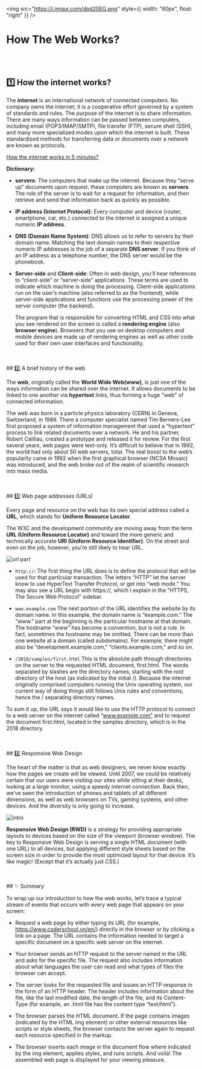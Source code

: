 <img
  src="https://i.imgur.com/dpd20EG.png"
  style={{ width: "60px", float: "right" }}
/>

# How The Web Works?

<br />
<br />

## 1️⃣ How the internet works?

The **internet** is an international network of connected computers. No company owns the internet; it is a cooperative effort governed by a system of standards and rules. The purpose of the internet is to share information. There are many ways information can be passed between computers, including email (POP3/IMAP/SMTP), file transfer (FTP), secure shell (SSH), and many more specialized modes upon which the internet is built. These standardized methods for transferring data or documents over a network are known as protocols.

[How the internet works in 5 minutes?](https://www.youtube.com/watch?v=7_LPdttKXPc)

**Dictionary:**

- **servers**:
  The computers that make up the internet. Because they “serve up” documents upon request, these computers are known as **servers**. The role of the server is to wait for a request for information, and then retrieve and send that information back as quickly as possible.

- **IP address (Internet Protocol)**:
  Every computer and device (router, smartphone, car, etc.) connected to the internet is assigned a unique numeric **IP address**.

- **DNS (Domain Name System)**:
  DNS allows us to refer to servers by their domain name. Matching the text domain names to their respective numeric IP addresses is the job of a separate **DNS server**. If you think of an IP address as a telephone number, the DNS server would be the phonebook.

- **Server-side** and **Client-side**:
  Often in web design, you’ll hear references to “client-side” or “server-side” applications. These terms are used to indicate which machine is doing the processing. Client-side applications run on the user’s machine (also referred to as the frontend), while server-side applications and functions use the processing power of the server computer (the backend).

  The program that is responsible for converting HTML and CSS into what you see rendered on the screen is called a **rendering engine** (also **browser engine**). Browsers that you use on desktop computers and mobile devices are made up of rendering engines as well as other code used for their own user interfaces and functionality.

<br />
<br />
## 2️⃣ A brief history of the web

The **web**, originally called the **World Wide Web(www)**, is just one of the ways information can be shared over the internet. It allows documents to be linked to one another via **hypertext** links, thus forming a huge "web" of connected information.

The web was born in a particle physics laboratory (CERN) in Geneva, Switzerland, in 1989. There a computer specialist named Tim Berners-Lee first proposed a system of information management that used a “hypertext” process to link related documents over a network. He and his partner, Robert Cailliau, created a prototype and released it for review. For the first several years, web pages were text-only. It’s difficult to believe that in 1992, the world had only about 50 web servers, total. The real boost to the web’s popularity came in 1992 when the first graphical browser (NCSA Mosaic) was introduced, and the web broke out of the realm of scientific research into mass media.

<br />
<br />
## 3️⃣ Web page addresses (URLs)

Every page and resource on the web has its own special address called a **URL**, which stands for **Uniform Resource Locator**.

The W3C and the development community are moving away from the term **URL (Uniform Resource Locator)** and toward the more generic and technically accurate **URI (Uniform Resource Identifier)**. On the street and even on the job, however, you’re still likely to hear URL.

![url part](../../assets/wv/m11/url_parts.png)

- `http://`:
  The first thing the URL does is to define the protocol that will be used for that particular transaction. The letters “HTTP” let the server know to use HyperText Transfer Protocol, or get into “web mode.” You may also see a URL begin with https://, which I explain in the “HTTPS, The Secure Web Protocol” sidebar.

- `www.example.com`
  The next portion of the URL identifies the website by its domain name. In this example, the domain name is “example.com.” The “www.” part at the beginning is the particular hostname at that domain. The hostname “www” has become a convention, but is not a rule. In fact, sometimes the hostname may be omitted. There can be more than one website at a domain (called subdomains). For example, there might also be “development.example.com,” “clients.example.com,” and so on.

- `/2018/samples/first.html`
  This is the absolute path through directories on the server to the requested HTML document, first.html. The words separated by slashes are the directory names, starting with the root directory of the host (as indicated by the initial /). Because the internet originally comprised computers running the Unix operating system, our current way of doing things still follows Unix rules and conventions, hence the / separating directory names.

To sum it up, the URL says it would like to use the HTTP protocol to connect to a web server on the internet called “www.example.com” and to request the document first.html, located in the samples directory, which is in the 2018 directory.

<br />
<br />
## 4️⃣ Responsive Web Design

The heart of the matter is that as web designers, we never know exactly how the pages we create will be viewed. Until 2007, we could be relatively certain that our users were visiting our sites while sitting at their desks, looking at a large monitor, using a speedy internet connection. Back then, we’ve seen the introduction of phones and tablets of all different dimensions, as well as web browsers on TVs, gaming systems, and other devices. And the diversity is only going to increase.

![intro](../../assets/wv/m11/intro_web_00.png)

**Responsive Web Design (RWD)** is a strategy for providing appropriate layouts to devices based on the size of the viewport (browser window). The key to Responsive Web Design is serving a single HTML document (with one URL) to all devices, but applying different style sheets based on the screen size in order to provide the most optimized layout for that device. It’s like magic! (Except that it’s actually just CSS.)

<br />
<br />
## ✨ Summary

To wrap up our introduction to how the web works, let’s trace a typical stream of events that occurs with every web page that appears on your screen:

- Request a web page by either typing its URL (for example, https://www.coderschool.vn/en/) directly in the browser or by clicking a link on a page. The URL contains the information needed to target a specific document on a specific web server on the internet.

- Your browser sends an HTTP request to the server named in the URL and asks for the specific file. The request also includes information about what languages the user can read and what types of files the browser can accept.

- The server looks for the requested file and issues an HTTP response in the form of an HTTP header. The header includes information about the file, like the last modified date, the length of the file, and its Content-Type (for example, an .html file has the content type “text/html”).

- The browser parses the HTML document. If the page contains images (indicated by the HTML img element) or other external resources like scripts or style sheets, the browser contacts the server again to request each resource specified in the markup.

- The browser inserts each image in the document flow where indicated by the img element, applies styles, and runs scripts. And voilà! The assembled web page is displayed for your viewing pleasure.
  <br />
  <br />
  <br />
